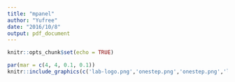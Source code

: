 ```yaml
---
title: "mpanel"
author: "Yufree"
date: "2016/10/8"
output: pdf_document
---
```


```r
knitr::opts_chunk$set(echo = TRUE)
```

\begin{figure}[htb]
\centering
  \begin{tabular}{@{}cc@{}}
    \includegraphics[width=.5\textwidth]{lab-logo} &
    \includegraphics[width=.5\textwidth]{onestep} \\
    \includegraphics[width=.5\textwidth]{onestep} &
    \includegraphics[width=.5\textwidth]{lab-logo}   \\
  \end{tabular}
  \caption{This is   some figure side by side}
\end{figure}

```r
par(mar = c(4, 4, 0.1, 0.1))
knitr::include_graphics(c('lab-logo.png','onestep.png','onestep.png','lab-logo.png'))
```


